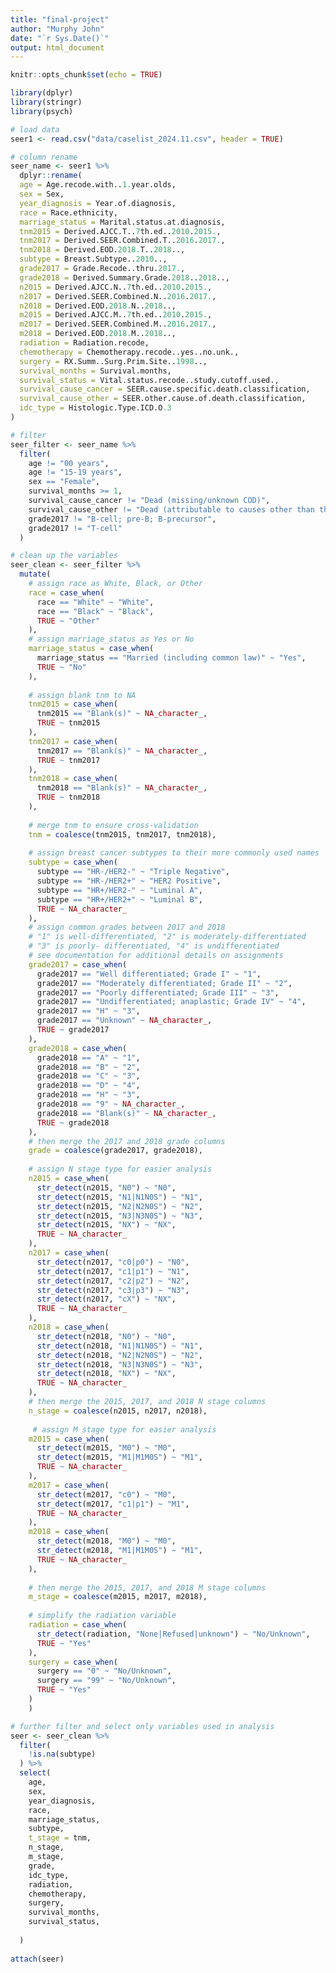 ```yaml
---
title: "final-project"
author: "Murphy John"
date: "`r Sys.Date()`"
output: html_document
---
```


```r
knitr::opts_chunk$set(echo = TRUE)
```

```r
library(dplyr)
library(stringr)
library(psych)
```


```r
# load data
seer1 <- read.csv("data/caselist_2024.11.csv", header = TRUE)
```

```r
# column rename
seer_name <- seer1 %>%
  dplyr::rename(
  age = Age.recode.with..1.year.olds,
  sex = Sex,
  year_diagnosis = Year.of.diagnosis,
  race = Race.ethnicity,
  marriage_status = Marital.status.at.diagnosis,
  tnm2015 = Derived.AJCC.T..7th.ed..2010.2015.,
  tnm2017 = Derived.SEER.Combined.T..2016.2017.,
  tnm2018 = Derived.EOD.2018.T..2018..,
  subtype = Breast.Subtype..2010..,
  grade2017 = Grade.Recode..thru.2017.,
  grade2018 = Derived.Summary.Grade.2018..2018..,
  n2015 = Derived.AJCC.N..7th.ed..2010.2015.,
  n2017 = Derived.SEER.Combined.N..2016.2017.,
  n2018 = Derived.EOD.2018.N..2018..,
  m2015 = Derived.AJCC.M..7th.ed..2010.2015.,
  m2017 = Derived.SEER.Combined.M..2016.2017.,
  m2018 = Derived.EOD.2018.M..2018..,
  radiation = Radiation.recode,
  chemotherapy = Chemotherapy.recode..yes..no.unk.,
  surgery = RX.Summ..Surg.Prim.Site..1998..,
  survival_months = Survival.months,
  survival_status = Vital.status.recode..study.cutoff.used.,
  survival_cause_cancer = SEER.cause.specific.death.classification,
  survival_cause_other = SEER.other.cause.of.death.classification,
  idc_type = Histologic.Type.ICD.O.3
)

# filter
seer_filter <- seer_name %>%
  filter(
    age != "00 years",
    age != "15-19 years",
    sex == "Female",
    survival_months >= 1,
    survival_cause_cancer != "Dead (missing/unknown COD)",
    survival_cause_other != "Dead (attributable to causes other than this cancer dx)",
    grade2017 != "B-cell; pre-B; B-precursor",
    grade2017 != "T-cell"
  )

# clean up the variables
seer_clean <- seer_filter %>%
  mutate(
    # assign race as White, Black, or Other
    race = case_when(
      race == "White" ~ "White",
      race == "Black" ~ "Black",
      TRUE ~ "Other"
    ),
    # assign marriage_status as Yes or No
    marriage_status = case_when(
      marriage_status == "Married (including common law)" ~ "Yes",
      TRUE ~ "No"
    ),
    
    # assign blank tnm to NA
    tnm2015 = case_when(
      tnm2015 == "Blank(s)" ~ NA_character_,
      TRUE ~ tnm2015
    ),
    tnm2017 = case_when(
      tnm2017 == "Blank(s)" ~ NA_character_,
      TRUE ~ tnm2017
    ),
    tnm2018 = case_when(
      tnm2018 == "Blank(s)" ~ NA_character_,
      TRUE ~ tnm2018
    ),
    
    # merge tnm to ensure cross-validation
    tnm = coalesce(tnm2015, tnm2017, tnm2018),
    
    # assign breast cancer subtypes to their more commonly used names
    subtype = case_when(
      subtype == "HR-/HER2-" ~ "Triple Negative",
      subtype == "HR-/HER2+" ~ "HER2 Positive",
      subtype == "HR+/HER2-" ~ "Luminal A",
      subtype == "HR+/HER2+" ~ "Luminal B",
      TRUE ~ NA_character_
    ),
    # assign common grades between 2017 and 2018
    # "1" is well-differentiated, "2" is moderately-differentiated
    # "3" is poorly- differentiated, "4" is undifferentiated
    # see documentation for additional details on assignments
    grade2017 = case_when(
      grade2017 == "Well differentiated; Grade I" ~ "1",
      grade2017 == "Moderately differentiated; Grade II" ~ "2",
      grade2017 == "Poorly differentiated; Grade III" ~ "3",
      grade2017 == "Undifferentiated; anaplastic; Grade IV" ~ "4",
      grade2017 == "H" ~ "3",
      grade2017 == "Unknown" ~ NA_character_,
      TRUE ~ grade2017
    ),
    grade2018 = case_when(
      grade2018 == "A" ~ "1",
      grade2018 == "B" ~ "2",
      grade2018 == "C" ~ "3",
      grade2018 == "D" ~ "4",
      grade2018 == "H" ~ "3",
      grade2018 == "9" ~ NA_character_,
      grade2018 == "Blank(s)" ~ NA_character_,
      TRUE ~ grade2018
    ),
    # then merge the 2017 and 2018 grade columns
    grade = coalesce(grade2017, grade2018),
    
    # assign N stage type for easier analysis
    n2015 = case_when(
      str_detect(n2015, "N0") ~ "N0",
      str_detect(n2015, "N1|N1N0S") ~ "N1",
      str_detect(n2015, "N2|N2N0S") ~ "N2",
      str_detect(n2015, "N3|N3N0S") ~ "N3",
      str_detect(n2015, "NX") ~ "NX",
      TRUE ~ NA_character_
    ),
    n2017 = case_when(
      str_detect(n2017, "c0|p0") ~ "N0",
      str_detect(n2017, "c1|p1") ~ "N1",
      str_detect(n2017, "c2|p2") ~ "N2",
      str_detect(n2017, "c3|p3") ~ "N3",
      str_detect(n2017, "cX") ~ "NX",
      TRUE ~ NA_character_
    ),
    n2018 = case_when(
      str_detect(n2018, "N0") ~ "N0",
      str_detect(n2018, "N1|N1N0S") ~ "N1",
      str_detect(n2018, "N2|N2N0S") ~ "N2",
      str_detect(n2018, "N3|N3N0S") ~ "N3",
      str_detect(n2018, "NX") ~ "NX",
      TRUE ~ NA_character_
    ),
    # then merge the 2015, 2017, and 2018 N stage columns
    n_stage = coalesce(n2015, n2017, n2018),
    
     # assign M stage type for easier analysis
    m2015 = case_when(
      str_detect(m2015, "M0") ~ "M0",
      str_detect(m2015, "M1|M1M0S") ~ "M1",
      TRUE ~ NA_character_
    ),
    m2017 = case_when(
      str_detect(m2017, "c0") ~ "M0",
      str_detect(m2017, "c1|p1") ~ "M1",
      TRUE ~ NA_character_
    ),
    m2018 = case_when(
      str_detect(m2018, "M0") ~ "M0",
      str_detect(m2018, "M1|M1M0S") ~ "M1",
      TRUE ~ NA_character_
    ),
    
    # then merge the 2015, 2017, and 2018 M stage columns
    m_stage = coalesce(m2015, m2017, m2018),
    
    # simplify the radiation variable
    radiation = case_when(
      str_detect(radiation, "None|Refused|unknown") ~ "No/Unknown",
      TRUE ~ "Yes"
    ),
    surgery = case_when(
      surgery == "0" ~ "No/Unknown",
      surgery == "99" ~ "No/Unknown",
      TRUE ~ "Yes"
    )
    )

# further filter and select only variables used in analysis
seer <- seer_clean %>%
  filter(
    !is.na(subtype)
  ) %>%
  select(
    age,
    sex,
    year_diagnosis,
    race,
    marriage_status,
    subtype,
    t_stage = tnm,
    n_stage,
    m_stage,
    grade,
    idc_type,
    radiation,
    chemotherapy,
    surgery,
    survival_months,
    survival_status,
    
  )
  
attach(seer)
```

```r


```

















